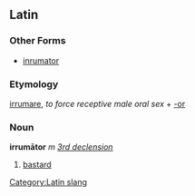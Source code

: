 ==Latin==
[[Category:Latin slang]]
===Other Forms===
*[[inrumator]]
===Etymology===
[[irrumare]], ''to force receptive male oral sex'' + [[-or]]
===Noun===
'''irrumātor''' ''m'' ''[[Wiktionary Appendix:Latin third declension|3rd declension]]''

#[[bastard]]